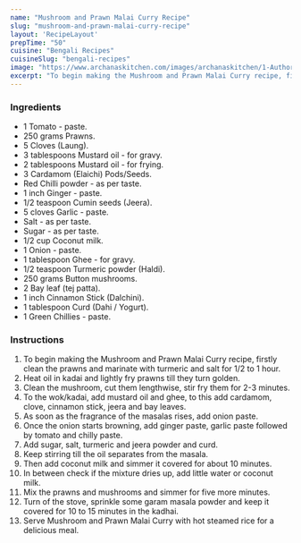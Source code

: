 ---
name: "Mushroom and Prawn Malai Curry Recipe"
slug: "mushroom-and-prawn-malai-curry-recipe"
layout: 'RecipeLayout'
prepTime: "50"
cuisine: "Bengali Recipes"
cuisineSlug: "bengali-recipes"
image: "https://www.archanaskitchen.com/images/archanaskitchen/1-Author/priyanjali/Mushroom_and_Prawn_Malai_Curry.jpg"
excerpt: "To begin making the Mushroom and Prawn Malai Curry recipe, firstly clean the prawns and marinate with turmeric and salt for 12 to 1 hour"
---

### Ingredients

- 1 Tomato - paste.
- 250 grams Prawns.
- 5 Cloves (Laung).
- 3 tablespoons Mustard oil - for gravy.
- 2 tablespoons Mustard oil - for frying.
- 3 Cardamom (Elaichi) Pods/Seeds.
- Red Chilli powder - as per taste.
- 1 inch Ginger - paste.
- 1/2 teaspoon Cumin seeds (Jeera).
- 5 cloves Garlic - paste.
- Salt - as per taste.
- Sugar - as per taste.
- 1/2 cup Coconut milk.
- 1 Onion - paste.
- 1 tablespoon Ghee - for gravy.
- 1/2 teaspoon Turmeric powder (Haldi).
- 250 grams Button mushrooms.
- 2 Bay leaf (tej patta).
- 1 inch Cinnamon Stick (Dalchini).
- 1 tablespoon Curd (Dahi / Yogurt).
- 1 Green Chillies - paste.

### Instructions

1. To begin making the Mushroom and Prawn Malai Curry recipe, firstly clean the prawns and marinate with turmeric and salt for 1/2 to 1 hour.
1. Heat oil in kadai and lightly fry prawns till they turn golden.
1. Clean the mushroom, cut them lengthwise, stir fry them for 2-3 minutes.
1. To the wok/kadai, add mustard oil and ghee, to this add cardamom, clove, cinnamon stick, jeera and bay leaves.
1. As soon as the fragrance of the masalas rises, add onion paste.
1. Once the onion starts browning, add ginger paste, garlic paste followed by tomato and chilly paste.
1. Add sugar, salt, turmeric and jeera powder and curd.
1. Keep stirring till the oil separates from the masala.
1. Then add coconut milk and simmer it covered for about 10 minutes.
1. In between check if the mixture dries up, add little water or coconut milk.
1. Mix the prawns and mushrooms and simmer for five more minutes.
1. Turn of the stove, sprinkle some garam masala powder and keep it covered for 10 to 15 minutes in the kadhai.
1. Serve Mushroom and Prawn Malai Curry with hot steamed rice for a delicious meal.
